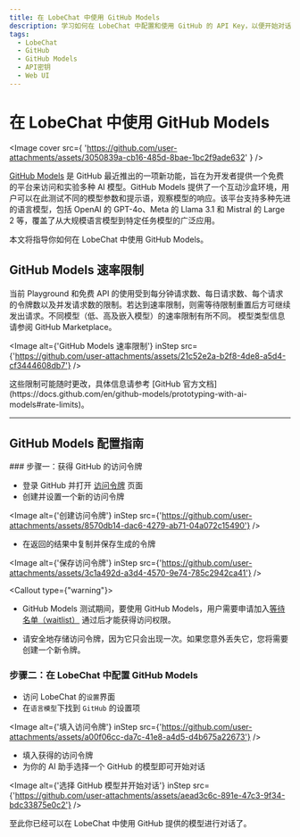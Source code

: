 ```yaml
---
title: 在 LobeChat 中使用 GitHub Models
description: 学习如何在 LobeChat 中配置和使用 GitHub 的 API Key，以便开始对话和交互。
tags:
  - LobeChat
  - GitHub
  - GitHub Models
  - API密钥
  - Web UI
---
```


# 在 LobeChat 中使用 GitHub Models

<Image
  cover
  src={
    'https://github.com/user-attachments/assets/3050839a-cb16-485d-8bae-1bc2f9ade632'
  }
/>

[GitHub Models](https://github.com/marketplace/models) 是 GitHub 最近推出的一项新功能，旨在为开发者提供一个免费的平台来访问和实验多种 AI 模型。GitHub Models 提供了一个互动沙盒环境，用户可以在此测试不同的模型参数和提示语，观察模型的响应。该平台支持多种先进的语言模型，包括 OpenAI 的 GPT-4o、Meta 的 Llama 3.1 和 Mistral 的 Large 2 等，覆盖了从大规模语言模型到特定任务模型的广泛应用。

本文将指导你如何在 LobeChat 中使用 GitHub Models。

## GitHub Models 速率限制

当前 Playground 和免费 API 的使用受到每分钟请求数、每日请求数、每个请求的令牌数以及并发请求数的限制。若达到速率限制，则需等待限制重置后方可继续发出请求。不同模型（低、高及嵌入模型）的速率限制有所不同。  模型类型信息请参阅 GitHub Marketplace。

<Image
  alt={'GitHub Models 速率限制'}
  inStep
  src={'https://github.com/user-attachments/assets/21c52e2a-b2f8-4de8-a5d4-cf3444608db7'}
/>

<Callout type="note">
  这些限制可能随时更改，具体信息请参考 [GitHub 官方文档](https://docs.github.com/en/github-models/prototyping-with-ai-models#rate-limits)。
</Callout>

---

## GitHub Models 配置指南

<Steps>
### 步骤一：获得 GitHub 的访问令牌

- 登录 GitHub 并打开 [访问令牌](https://github.com/settings/tokens) 页面
- 创建并设置一个新的访问令牌

<Image
  alt={'创建访问令牌'}
  inStep
  src={'https://github.com/user-attachments/assets/8570db14-dac6-4279-ab71-04a072c15490'}
/>

- 在返回的结果中复制并保存生成的令牌

<Image
  alt={'保存访问令牌'}
  inStep
  src={'https://github.com/user-attachments/assets/3c1a492d-a3d4-4570-9e74-785c2942ca41'}
/>

<Callout type={"warning"}>
  - GitHub Models 测试期间，要使用 GitHub Models，用户需要申请加入[等待名单（waitlist）](https://github.com/marketplace/models/waitlist/join) 通过后才能获得访问权限。

  - 请安全地存储访问令牌，因为它只会出现一次。如果您意外丢失它，您将需要创建一个新令牌。
</Callout>

### 步骤二：在 LobeChat 中配置 GitHub Models

- 访问 LobeChat 的`设置`界面
- 在`语言模型`下找到 `GitHub` 的设置项

<Image
  alt={'填入访问令牌'}
  inStep
  src={'https://github.com/user-attachments/assets/a00f06cc-da7c-41e8-a4d5-d4b675a22673'}
/>

- 填入获得的访问令牌
- 为你的 AI 助手选择一个 GitHub 的模型即可开始对话

<Image
  alt={'选择 GitHub 模型并开始对话'}
  inStep
  src={'https://github.com/user-attachments/assets/aead3c6c-891e-47c3-9f34-bdc33875e0c2'}
/>

</Steps>

至此你已经可以在 LobeChat 中使用 GitHub 提供的模型进行对话了。
